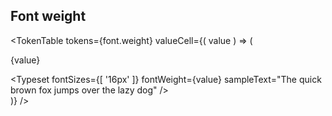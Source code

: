 
<Meta title="Design Tokens|Font weight" />

## Font weight

<TokenTable
    tokens={font.weight}
    valueCell={( value ) => (
        <div>
            <p>{value}</p>
            <Typeset
                fontSizes={[ '16px' ]}
                fontWeight={value}
                sampleText="The quick brown fox jumps over the lazy dog"
            />
        </div>
    )}
/>
